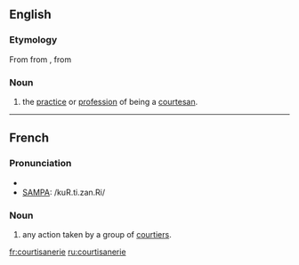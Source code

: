 ==English==

===Etymology===
From {{MF.}} {{term|courtisane||lang=frm}}
from {{It.}} {{term|cortigiana||lang=it}}, from {{L.}} {{term|cohort||lang=la}}
{{ety-stub|I don't trust the Italian and Latin portions}}

===Noun===
{{en-noun}}

# the [[practice]] or [[profession]] of being a [[courtesan]].

----

==French==

===Pronunciation===
* {{IPA|lang=fr|/kuʁ.ti.zan.ʁi/}}
* [[w:SAMPA|SAMPA]]: /kuR.ti.zan.Ri/

===Noun===
{{infl|fr|noun}}

# any action taken by a group of [[courtier]]s.

[[fr:courtisanerie]]
[[ru:courtisanerie]]